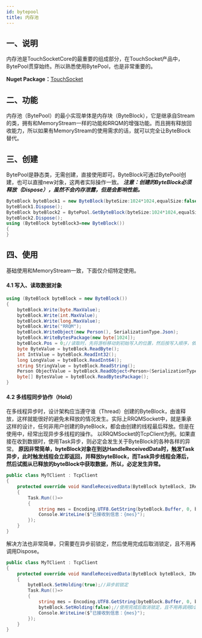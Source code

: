 ```yaml
---
id: bytepool
title: 内存池
---
```


## 一、说明
内存池是TouchSocketCore的最重要的组成部分，在TouchSocket产品中，BytePool贯穿始终。所以熟悉使用BytePool，也是非常重要的。

**Nuget Package：**[TouchSocket](https://www.nuget.org/packages/TouchSocket/)
## 二、功能
内存池（BytePool）的最小实现单体是内存块（ByteBlock），它是继承自Stream的类，拥有和MemoryStream一样的功能和RRQM的增强功能。而且拥有释放回收能力，所以如果有MemoryStream的使用需求的话，就可以完全让ByteBlock替代。
## 三、创建
BytePool是静态类，无需创建，直接使用即可。ByteBlock可通过BytePool创建，也可以直接new对象，这两者实际操作一致。
**_注意：创建的ByteBlock必须释放（Dispose），虽然不会内存泄露，但是会影响性能。_**
```csharp
ByteBlock byteBlock1 = new ByteBlock(byteSize:1024*1024,equalSize:false);
byteBlock1.Dispose();
ByteBlock byteBlock2 = BytePool.GetByteBlock(byteSize:1024*1024,equalSize:false);
byteBlock2.Dispose();
using (ByteBlock byteBlock3=new ByteBlock())
{
}
```
## 四、使用
基础使用和MemoryStream一致，下面仅介绍特定使用。
#### 4.1 写入、读取数据对象
```csharp
using (ByteBlock byteBlock = new ByteBlock())
{
    byteBlock.Write(byte.MaxValue);
    byteBlock.Write(int.MaxValue);
    byteBlock.Write(long.MaxValue);
    byteBlock.Write("RRQM");
    byteBlock.WriteObject(new Person(), SerializationType.Json);
    byteBlock.WriteBytesPackage(new byte[1024]);
    byteBlock.Pos = 0;//读取时，先将游标移动到初始写入的位置，然后按写入顺序，依次读取
    byte ByteValue = byteBlock.ReadByte();
    int IntValue = byteBlock.ReadInt32();
    long LongValue = byteBlock.ReadInt64();
    string StringValue = byteBlock.ReadString();
    Person ObjectValue = byteBlock.ReadObject<Person>(SerializationType.Json);
    byte[] BytesValue = byteBlock.ReadBytesPackage();
}
```
#### 4.2 多线程同步协作（Hold）
在多线程异步时，设计架构应当遵守谁（Thread）创建的ByteBlock，由谁释放，这样就能很好的避免未释放的情况发生。实际上RRQMSocket中，就是秉承这样的设计，任何非用户创建的ByteBlock，都会由创建的线程最后释放。但是在使用中，经常出现异步多线程的操作。
以RRQMSocket的TcpClient为例。如果直接在收到数据时，使用Task异步，则必定会发生关于ByteBlock的各种各样的异常。
**原因非常简单，byteBlock对象在到达HandleReceivedData时，触发Task异步，此时触发线程会立即返回，并释放byteBlock，而Task异步线程会滞后，然后试图从已释放的byteBlock中获取数据，所以，必定发生异常。**
```csharp
public class MyTClient : TcpClient
{
    protected override void HandleReceivedData(ByteBlock byteBlock, IRequestInfo requestInfo)
    {
        Task.Run(()=> 
        {
            string mes = Encoding.UTF8.GetString(byteBlock.Buffer, 0, byteBlock.Len);
            Console.WriteLine($"已接收到信息：{mes}");
        });
    }
}
```
解决方法也非常简单，只需要在异步前锁定，然后使用完成后取消锁定，且不用再调用Dispose。
```csharp
public class MyTClient : TcpClient
{
    protected override void HandleReceivedData(ByteBlock byteBlock, IRequestInfo requestInfo)
    {
        byteBlock.SetHolding(true);//异步前锁定
        Task.Run(()=> 
        {
            string mes = Encoding.UTF8.GetString(byteBlock.Buffer, 0, byteBlock.Len);
            byteBlock.SetHolding(false);//使用完成后取消锁定，且不用再调用Dispose
            Console.WriteLine($"已接收到信息：{mes}");
        });
    }
}
```
